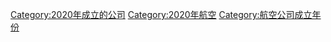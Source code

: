 {{Airest|202|0|2019|2030}}

[[Category:2020年成立的公司|Category:2020年成立的公司]]
[[Category:2020年航空|Category:2020年航空]]
[[Category:航空公司成立年份|Category:航空公司成立年份]]